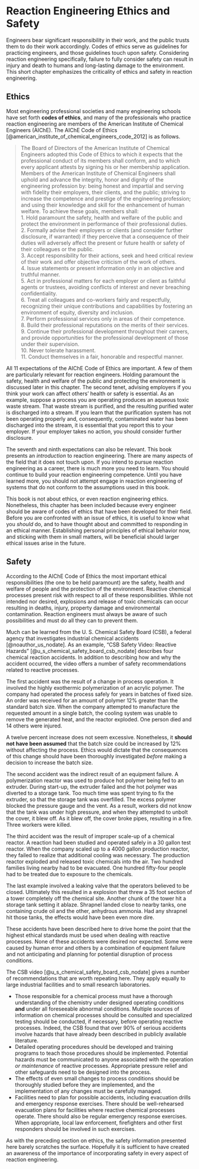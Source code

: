 # Reaction Engineering Ethics and Safety {#sec-safety-ethics}

Engineers bear significant responsibility in their work, and the public trusts them to do their work accordingly. Codes of ethics serve as guidelines for practicing engineers, and those guidelines touch upon safety. Considering reaction engineering specifically, failure to fully consider safety can result in injury and death to humans and long-lasting damage to the environment. This short chapter emphasizes the criticality of ethics and safety in reaction engineering.

## Ethics

Most engineering professional societies and many engineering schools have set forth **codes of ethics**, and many of the professionals who practice reaction engineering are members of the American Institute of Chemical Engineers (AIChE). The AIChE Code of Ethics [@american_institute_of_chemical_engineers_code_2012] is as follows.

> The Board of Directors of the American Institute of Chemical Engineers adopted this Code of Ethics to which it expects that the professional conduct of its members shall conform, and to which every applicant attests by signing his or her membership application. Members of the American Institute of Chemical Engineers shall uphold and advance the integrity, honor and dignity of the engineering profession by: being honest and impartial and serving with fidelity their employers, their clients, and the public; striving to increase the competence and prestige of the engineering profession; and using their knowledge and skill for the enhancement of human welfare. To achieve these goals, members shall:  
> 1. Hold paramount the safety, health and welfare of the public and protect the environment in performance of their professional duties.  
> 2. Formally advise their employers or clients (and consider further disclosure, if warranted) if they perceive that a consequence of their duties will adversely affect the present or future health or safety of their colleagues or the public.  
> 3. Accept responsibility for their actions, seek and heed critical review of their work and offer objective criticism of the work of others.  
> 4. Issue statements or present information only in an objective and truthful manner.  
> 5. Act in professional matters for each employer or client as faithful agents or trustees, avoiding conflicts of interest and never breaching confidentiality.  
> 6. Treat all colleagues and co-workers fairly and respectfully, recognizing their unique contributions and capabilities by fostering an environment of equity, diversity and inclusion.  
> 7. Perform professional services only in areas of their competence.  
> 8. Build their professional reputations on the merits of their services.  
> 9. Continue their professional development throughout their careers, and provide opportunities for the professional development of those under their supervision.  
> 10. Never tolerate harassment.  
> 11. Conduct themselves in a fair, honorable and respectful manner.

All 11 expectations of the AIChE Code of Ethics are important. A few of them are particularly relevant for reaction engineers. Holding paramount the safety, health and welfare of the public and protecting the environment is discussed later in this chapter. The second tenet, advising employers if you think your work can affect others’ health or safety is essential. As an example, suppose a process you are operating produces an aqueous toxic waste stream. That waste stream is purified, and the resulting purified water is discharged into a stream. If you learn that the purification system has not been operating properly and, consequently, contaminated water has been discharged into the stream, it is essential that you report this to your employer. If your employer takes no action, you should consider further disclosure.

The seventh and ninth expectations can also be relevant. This book presents an *introduction* to reaction engineering. There are many aspects of the field that it does not touch upon. If you intend to pursue reaction engineering as a career, there is much more you need to learn. You should continue to build your reaction engineering competence. Until you have learned more, you should not attempt engage in reaction engineering of systems that do not conform to the assumptions used in this book.

This book is not about ethics, or even reaction engineering ethics. Nonetheless, this chapter has been included because every engineer should be aware of codes of ethics that have been developed for their field. Before you are confronted with an issue of ethics, it is useful to know what you *should* do, and to have thought about and committed to responding in an ethical manner. Establishing personal principles of ethical behavior now, and sticking with them in small matters, will be beneficial should larger ethical issues arise in the future.

## Safety

According to the AIChE Code of Ethics the most important ethical responsibilities (the one to be held paramount) are the safety, health and welfare of people and the protection of the environment. Reactive chemical processes present risk with respect to all of these responsibilities. While not intended nor desired, explosions and release of toxic chemicals can occur resulting in deaths, injury, property damage and environmental contamination. Reaction engineers must always be aware of such possibilities and must do all they can to prevent them.

Much can be learned from the U. S. Chemical Safety Board (CSB), a federal agency that investigates industrial chemical accidents [@noauthor_us_nodate]. As an example, “CSB Safety Video: Reactive Hazards” [@u_s_chemical_safety_board_csb_nodate] describes four chemical reaction accidents. In addition to describing how and why the accident occurred, the video offers a number of safety recommendations related to reactive processes.

The first accident was the result of a change in process operation. It involved the highly exothermic polymerization of an acrylic polymer. The company had operated the process safely for years in batches of fixed size. An order was received for an amount of polymer 12% greater than the standard batch size. When the company attempted to manufacture the requested amount in a single batch, the cooling system was unable to remove the generated heat, and the reactor exploded. One person died and 14 others were injured.

A twelve percent increase does not seem excessive. Nonetheless, it **should not have been assumed** that the batch size could be increased by 12% without affecting the process. Ethics would dictate that the consequences of this change should have been thoroughly investigated *before* making a decision to increase the batch size.

The second accident was the indirect result of an equipment failure. A polymerization reactor was used to produce hot polymer being fed to an extruder. During start-up, the extruder failed and the hot polymer was diverted to a storage tank. Too much time was spent trying to fix the extruder, so that the storage tank was overfilled. The excess polymer blocked the pressure gauge and the vent. As a result, workers did not know that the tank was under high pressure, and when they attempted to unbolt the cover, it blew off. As it blew off, the cover broke pipes, resulting in a fire. Three workers were killed.

The third accident was the result of improper scale-up of a chemical reactor. A reaction had been studied and operated safely in a 30 gallon test reactor. When the company scaled up to a 4000 gallon production reactor, they failed to realize that additional cooling was necessary. The production reactor exploded and released toxic chemicals into the air. Two hundred families living nearby had to be evacuated. One hundred fifty-four people had to be treated due to exposure to the chemicals.

The last example involved a leaking valve that the operators believed to be closed. Ultimately this resulted in a explosion that threw a 35 foot section of a tower completely off the chemical site. Another chunk of the tower hit a storage tank setting it ablaze. Shrapnel landed close to nearby tanks, one containing crude oil and the other, anhydrous ammonia. Had any shrapnel hit those tanks, the effects would have been even more dire.

These accidents have been described here to drive home the point that the highest ethical standards must be used when dealing with reactive processes. None of these accidents were desired nor expected. Some were caused by human error and others by a combination of equipment failure and not anticipating and planning for potential disruption of process conditions.

The CSB video [@u_s_chemical_safety_board_csb_nodate] gives a number of recommendations that are worth repeating here. They apply equally to large industrial facilities and to small research laboratories.

* Those responsible for a chemical process must have a thorough understanding of the chemistry under designed operating conditions **and** under all foreseeable abnormal conditions. Multiple sources of information on chemical processes should be consulted and specialized testing should be conducted, if necessary, before operating reactive processes. Indeed, the CSB found that over 90% of serious accidents involve hazards that have already been described in publicly available literature.
* Detailed operating procedures should be developed and training programs to teach those procedures should be implemented. Potential hazards must be communicated to anyone associated with the operation *or maintenance* of reactive processes. Appropriate pressure relief and other safeguards need to be designed into the process.
* The effects of even small changes to process conditions should be thoroughly studied before they are implemented, and the implementation of any changes must be carefully managed.
* Facilities need to plan for possible accidents, including evacuation drills and emergency response exercises. There should be well-rehearsed evacuation plans for facilities where reactive chemical processes operate. There should also be regular emergency response exercises. When appropriate, local law enforcement, firefighters and other first responders should be involved in such exercises.

As with the preceding section on ethics, the safety information presented here barely scratches the surface. Hopefully it is sufficient to have created an awareness of the importance of incorporating safety in every aspect of reaction engineering.